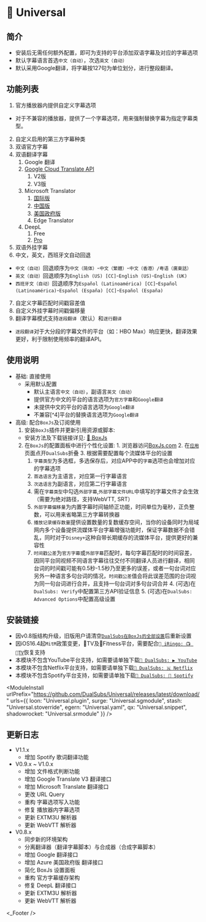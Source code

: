 
# 🔣 Universal

## 简介
* 安装后无需任何额外配置，即可为支持的平台添加双语字幕及对应的字幕选项
* 默认字幕语言首选`中文（自动）`，次选`英文（自动）`
* 默认采用Google翻译，将字幕按127句为单位划分，进行整段翻译。

## 功能列表
1. 官方播放器内提供自定义字幕选项
  * 对于不兼容的播放器，提供了一个字幕选项，用来强制替换字幕为指定字幕类型。
2. 自定义启用的第三方字幕种类
3. 双语官方字幕
4. 双语翻译字幕
   1. Google 翻译
   2. [Google Cloud Translate API](https://cloud.google.com/translate)
      1. V2版
      2. V3版
   3. Microsoft Translator
      1. [国际版](https://azure.microsoft.com/zh-cn/services/cognitive-services/translator/)
      2. [中国版](https://www.azure.cn)
      3. [美国政府版](https://azure.microsoft.com/zh-cn/explore/global-infrastructure/government)
      4. Edge Translator
   4. DeepL
      1. Free
      2. [Pro](https://www.deepl.com/pro-api)
5. 双语外挂字幕
6. 中文，英文，西班牙文自动回退
  * `中文（自动）`回退顺序为`中文（简体）`-`中文（繁體）`-`中文（香港）/粤语（廣東話）`
  * `英文（自动）`回退顺序为`English (US) [CC]`-`English (US)`-`English (UK)`
  * `西班牙文（自动）`回退顺序为`Español (Latinoamérica) [CC]`-`Español (Latinoamérica)`-`Español (España) [CC]`-`Español (España)`
7. 自定义字幕匹配时间戳容差值
8. 自定义外挂字幕时间戳偏移量
9. 翻译字幕模式支持`逐段翻译`（默认）和`逐行翻译`
  * `逐段翻译`对于大分段的字幕文件的平台（如：HBO Max）响应更快，翻译效果更好，利于限制使用频率的翻译API。

## 使用说明
* 基础: 直接使用
  * 采用默认配置
    * 默认主语言`中文（自动）`，副语言`英文（自动）`
    * 提供官方中文的平台的语言选项为`官方字幕`和`Google翻译`
    * 未提供中文的平台的语言选项为`Google翻译`
    * 不兼容[^4]平台的替换语言选项为`Google翻译`
* 高级: 配合`BoxJs`及订阅使用
    1. 安装`BoxJs`插件并更新引用资源或脚本:
     * 安装方法及下载链接详见: [🧰 BoxJs](./box-js)
    2. 在`BoxJs`的配置面板中进行个性化设置:
      1. 浏览器访问[BoxJs.com](http://boxjs.com)
      2. 在[`应用`](http://boxjs.com/#/app)页面点开`DualSubs`折叠
      3. 根据需要配置每个流媒体平台的设置
         1. `字幕类型`为多选框，多选保存后，对应APP中的`字幕`选项也会增加对应的字幕选项
         2. `首选语言`为主语言，对应第一行字幕语言
         3. `次选语言`为副语言，对应第二行字幕语言
         4. 需在`字幕类型`中勾选`外部字幕`,`外部字幕文件URL`中填写的字幕文件才会生效（需要为绝对路径，支持WebVTT, SRT）
         5. `外部字幕偏移量`为内置字幕时间轴矫正功能，时间单位为毫秒，正负整数，可以用来省略第三方字幕转换器
         6. `播放记录缓存数量`提供设置数量的复数缓存空间，当你的设备同时为局域网内多个设备提供流媒体平台字幕增强功能时，保证字幕数据不会错乱，同时对于`Disney+`这种自带长期缓存的流媒体平台，提供更好的兼容性
         7. `时间戳公差`为`官方字幕`或`外部字幕`匹配时，每句字幕匹配时的时间容差，因同平台同视频不同语言字幕往往交付不同翻译人员进行翻译，相同台词的时间戳可能有0.5秒-1.5秒乃至更多的误差，或者一句台词对应另外一种语言多句台词的情况，`时间戳公差`值会将此误差范围的台词视为同一句台词进行合并，且支持一句台词对多句台词合并
      4. (可选)在`DualSubs: Verify`中配置第三方API验证信息
      5. (可选)在`DualSubs: Advanced Options`中配置高级设置

## 安装链接
* 因v0.8版结构升级，旧版用户请清空[`DualSubs在BoxJs的全部设置`](./wiki/在BoxJs中清除DualSubs的储存数据#清除全部储存数据)后重新设置
* 因iOS16.4起`MitM`政策变更，TV及Fitness平台，需要配合[` iRingo: 📺 TV`](https://nsringo.github.io/guide/apple-tv)恢复支持
* 本模块不包含YouTube平台支持，如需要请单独下载[`🍿 DualSubs: ▶ YouTube`](./youtube)
* 本模块不包含Netflix平台支持，如需要请单独下载[`🍿 DualSubs: 🇳 Netflix`](./netflix)
* 本模块不包含Spotify平台支持，如需要请单独下载[`🍿 DualSubs: 🎵 Spotify`](./spotify)

<ModuleInstall
  urlPrefix="https://github.com/DualSubs/Universal/releases/latest/download/"
  urls={{
    loon: "Universal.plugin",
    surge: "Universal.sgmodule",
    stash: "Universal.stoverride",
    egern: "Universal.yaml",
    qx: "Universal.snippet",
    shadowrocket: "Universal.srmodule"
  }}
/>

## 更新日志
* V1.1.x
  * 增加 Spotify 歌词翻译功能
* V0.9.x ~ V1.0.x
  * 增加 文件格式判断功能
  * 增加 Google Translate V3 翻译接口
  * 增加 Microsoft Translate 翻译接口
  * 更改 URL Query
  * 重构 字幕选项写入功能
  * 修复 播放器内字幕选项
  * 更新 EXTM3U 解析器
  * 更新 WebVTT 解析器
* V0.8.x
  * 同步新的环境架构
  * 分离翻译器（翻译字幕脚本）与合成器（合成字幕脚本）
  * 增加 Google 翻译接口
  * 增加 Azure 美国政府版 翻译接口
  * 简化 BoxJs 设置面板
  * 重构 官方字幕缓存架构
  * 修复 DeepL 翻译接口
  * 更新 EXTM3U 解析器
  * 更新 WebVTT 解析器

<_Footer />
